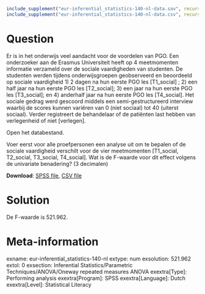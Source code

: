 ```{r, echo = FALSE, results = "hide"}
include_supplement("eur-inferential_statistics-140-nl-data.sav", recursive = TRUE)
include_supplement("eur-inferential_statistics-140-nl-data.csv", recursive = TRUE)
```

Question
========
Er is in het onderwijs veel aandacht voor de voordelen van PGO. Een onderzoeker aan de Erasmus Universiteit heeft op 4 meetmomenten informatie verzameld over de sociale vaardigheden van studenten. De studenten werden tijdens onderwijsgroepen geobserveerd en beoordeeld op sociale vaardigheid 1) 2 dagen na hun eerste PGO les [T1_social] ; 2) een half jaar na hun eerste PGO les [T2_social]; 3) een jaar na hun eerste PGO les [T3_social]; en 4) anderhalf jaar na hun eerste PGO les [T4_social]. Het sociale gedrag werd gescoord middels een semi-gestructureerd interview waarbij de scores kunnen variëren van 0 (niet sociaal) tot 40 (uiterst sociaal). Verder registreert de behandelaar of de patiënten last hebben van verlegenheid of niet [verlegen].

Open het databestand.

Voer eerst voor alle proefpersonen een analyse uit om te bepalen of de sociale vaardigheid verschilt voor de vier meetmomenten [T1_social, T2_social, T3_social, T4_social]. Wat is de F-waarde voor dit effect volgens de univariate benadering? (3 decimalen)

**Download**: [SPSS file](eur-inferential_statistics-140-nl-data.sav), [CSV file](eur-inferential_statistics-140-nl-data.csv)


Solution
========
De F-waarde is 521.962.


Meta-information
================
exname: eur-inferential_statistics-140-nl
extype: num
exsolution: 521.962
extol: 0
exsection: Inferential Statistics/Parametric Techniques/ANOVA/Oneway repeated measures ANOVA
exextra[Type]: Performing analysis
exextra[Program]: SPSS
exextra[Language]: Dutch
exextra[Level]: Statistical Literacy